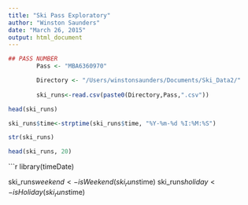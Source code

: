 ```yaml
---
title: "Ski Pass Exploratory"
author: "Winston Saunders"
date: "March 26, 2015"
output: html_document
---
```



```r
## PASS NUMBER
        Pass <- "MBA6360970"

        Directory <- "/Users/winstonsaunders/Documents/Ski_Data2/"
        
        ski_runs<-read.csv(paste0(Directory,Pass,".csv"))


```

```r
head(ski_runs)

ski_runs$time<-strptime(ski_runs$time, "%Y-%m-%d %I:%M:%S")

str(ski_runs)

head(ski_runs, 20)

```

```r
library(timeDate)

ski_runs$weekend<-isWeekend(ski_runs$time)
ski_runs$holiday<-isHoliday(ski_runs$time)
